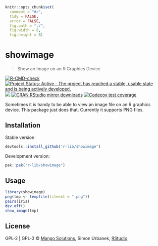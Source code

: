 
```r
knitr::opts_chunk$set(
  comment = "#>",
  tidy = FALSE,
  error = FALSE,
  fig.path = "./",
  fig.width = 8,
  fig.height = 8)
```

# showimage

> Show an Image on an R Graphics Device

<!-- badges: start -->
[![R-CMD-check](https://github.com/r-lib/showimage/actions/workflows/R-CMD-check.yaml/badge.svg)](https://github.com/r-lib/showimage/actions/workflows/R-CMD-check.yaml)
[![Project Status: Active - The project has reached a stable, usable state and is being actively developed.](https://www.repostatus.org/badges/latest/active.svg)](https://www.repostatus.org/#active)
[![](https://www.r-pkg.org/badges/version/showimage)](https://www.r-pkg.org/pkg/showimage)
[![CRAN RStudio mirror downloads](https://cranlogs.r-pkg.org/badges/showimage)](https://www.r-pkg.org/pkg/showimage)
[![Codecov test coverage](https://codecov.io/gh/r-lib/showimage/graph/badge.svg)](https://app.codecov.io/gh/r-lib/showimage)
<!-- badges: end -->

Sometimes it is handy to be able to view an image file on an
R graphics device. This package just does that. Currently it supports
PNG files.

## Installation

Stable version:

```r
devtools::install_github("r-lib/showimage")
```

Development version:

```r
pak::pak("r-lib/showimage")
```

## Usage

```r
library(showimage)
png(tmp <- tempfile(fileext = ".png"))
pairs(iris)
dev.off()
show_image(tmp)
```

## License

GPL-2 | GPL-3 © [Mango Solutions](https://github.com/mangothecat),
Simon Urbanek, [RStudio](https://github.com/rstudio)
